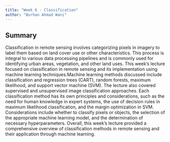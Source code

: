 ```yaml
---
title: "Week 6 - Classification"
author: "Burhan Ahmad Wani"
---
```


## Summary
Classification in remote sensing involves categorizing pixels in imagery to label them based on land cover use or other characteristics. This process is integral to various data processing pipelines and is commonly used for identifying urban areas, vegetation, and other land uses. This week's lecture focused on classification in remote sensing and its implementation using machine learning techniques.Machine learning methods discussed include classification and regression trees (CART), random forests, maximum likelihood, and support vector machine (SVM). The lecture also covered supervised and unsupervised image classification approaches. Each classification method has its own principles and considerations, such as the need for human knowledge in expert systems, the use of decision rules in maximum likelihood classification, and the margin optimization in SVM. Considerations include whether to classify pixels or objects, the selection of the appropriate machine learning model, and the determination of necessary hyperparameters. Overall, this week's lecture provided a comprehensive overview of classification methods in remote sensing and their application through machine learning.